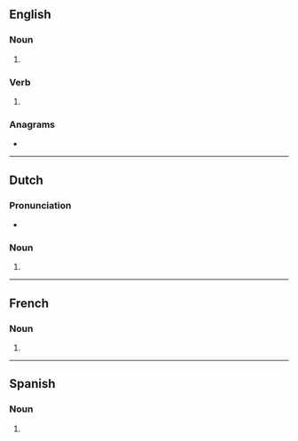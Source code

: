 ==English==

===Noun===
{{head|en|noun form}}

# {{plural of|en|collage}}

===Verb===
{{head|en|verb form}}

# {{en-third-person singular of|collage}}

===Anagrams===
* {{anagrams|en|a=acegllos|alcogels|logscale}}

----

==Dutch==

===Pronunciation===
* {{audio|nl|Nl-collages.ogg|Audio}}

===Noun===
{{head|nl|noun plural form}}

# {{nl-noun form of|pl|collage}}

----

==French==

===Noun===
{{head|fr|noun form|g=m}}

# {{plural of|fr|collage}}

----

==Spanish==

===Noun===
{{head|es|noun form}}

# {{plural of|es|collage}}
